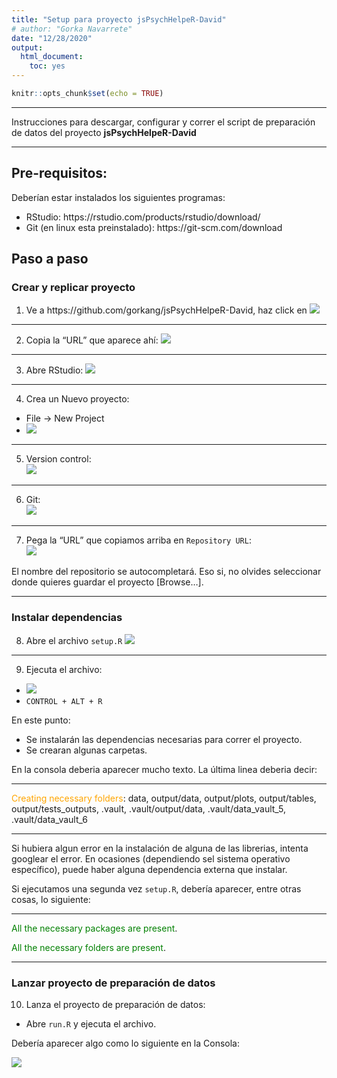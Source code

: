```yaml
---
title: "Setup para proyecto jsPsychHelpeR-David"
# author: "Gorka Navarrete"
date: "12/28/2020"
output: 
  html_document: 
    toc: yes
---
```


```r
knitr::opts_chunk$set(echo = TRUE)
```

---  

Instrucciones para descargar, configurar y correr el script de preparación de datos del proyecto **jsPsychHelpeR-David**

---  



## Pre-requisitos:

Deberían estar instalados los siguientes programas:  

- RStudio: https://rstudio.com/products/rstudio/download/  
- Git (en linux esta preinstalado): https://git-scm.com/download



## Paso a paso


### Crear y replicar proyecto 


1. Ve a https://github.com/gorkang/jsPsychHelpeR-David, haz click en ![](img/setup-code.png) 

---  


2. Copia la "URL" que aparece ahí: ![](img/setup-github.png)

---  

3. Abre RStudio: ![](img/setup-Rstudio.png)


---  

4. Crea un Nuevo proyecto:

- File -> New Project
- ![](img/setup-newproject_icon.png)

---  

5. Version control:  
![](img/setup-new_project.png)

---  

6. Git:  
![](img/setup-git_project.png)

---  

7. Pega la "URL" que copiamos arriba en `Repository URL`:  
![](img/setup-clonegit.png)

El nombre del repositorio se autocompletará. Eso si, no olvides seleccionar donde quieres guardar el proyecto [Browse...].

---  


### Instalar dependencias


8. Abre el archivo `setup.R`
![](img/setup-setupR.png)

---  

9. Ejecuta el archivo: 

- ![](img/setup-source.png)
- `CONTROL + ALT + R`



En este punto:

- Se instalarán las dependencias necesarias para correr el proyecto.  
- Se crearan algunas carpetas.  


En la consola deberia aparecer mucho texto. La última linea deberia decir:  

---  

<span style="color:orange">Creating necessary folders</span>:  data, output/data, output/plots, output/tables, output/tests_outputs, .vault, .vault/output/data, .vault/data_vault_5, .vault/data_vault_6 

---  

Si hubiera algun error en la instalación de alguna de las librerias, intenta googlear el error. En ocasiones (dependiendo sel sistema operativo específico), puede haber alguna dependencia externa que instalar.  


Si ejecutamos una segunda vez `setup.R`, debería aparecer, entre otras cosas, lo siguiente:  

---  

<span style="color:green">All the necessary packages are present</span>. 

<span style="color:green">All the necessary folders are present</span>.  

---  


### Lanzar proyecto de preparación de datos


10. Lanza el proyecto de preparación de datos: 

- Abre `run.R` y ejecuta el archivo.


Debería aparecer algo como lo siguiente en la Consola:  

![](img/setup-targets.png)

